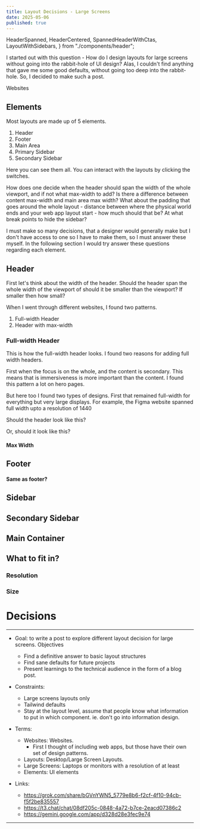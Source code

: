 ```yaml
---
title: Layout Decisions - Large Screens
date: 2025-05-06
published: true
---
```


HeaderSpanned,
HeaderCentered,
SpannedHeaderWithCtas,
LayoutWithSidebars,
} from "./components/header";

I started out with this question - How do I design layouts for large screens without going into the rabbit-hole of UI design? Alas, I couldn't find anything that gave me some good defaults, without going too deep into the rabbit-hole. So, I decided to make such a post.

Websites

## Elements

Most layouts are made up of 5 elements.

1. Header
2. Footer
3. Main Area
4. Primary Sidebar
5. Secondary Sidebar

Here you can see them all. You can interact with the layouts by clicking the switches.

<LayoutWithSidebars />

How does one decide when the header should span the width of the whole viewport, and if not what max-width to add? Is there a difference between content max-width and main area max width? What about the padding that goes around the whole layout - distance between where the physical world ends and your web app layout start - how much should that be? At what break points to hide the sidebar?

I must make so many decisions, that a designer would generally make but I don't have access to one so I have to make them, so I must answer these myself. In the following section I would try answer these questions regarding each element.

## Header

First let's think about the width of the header. Should the header span the whole width of the viewport of should it be smaller than the viewport? If smaller then how small?

When I went through different websites, I found two patterns.

1. Full-width Header
2. Header with max-width

### Full-width Header

This is how the full-width header looks. I found two reasons for adding full width headers.

<HeaderSpanned />

First when the focus is on the whole, and the content is secondary. This means that is immersiveness is more important than the content. I found this pattern a lot on hero pages.

But here too I found two types of designs. First that remained full-width for everything but very large displays. For example, the Figma website spanned full width upto a resolution of 1440 

Should the header look like this?

Or, should it look like this?

<HeaderCentered />

<SpannedHeaderWithCtas />

#### Max Width

## Footer

#### Same as footer?

## Sidebar

## Secondary Sidebar

## Main Container

## What to fit in?

### Resolution

### Size

# Decisions

---

- Goal: to write a post to explore different layout decision for large screens.
  Objectives

  - Find a definitive answer to basic layout structures
  - Find sane defaults for future projects
  - Present learnings to the technical audience in the form of a blog post.

- Constraints:

  - Large screens layouts only
  - Tailwind defaults
  - Stay at the layout level, assume that people know what information to put in which component. ie. don't go into information design.

- Terms:

  - Websites: Websites.
    - First I thought of including web apps, but those have their own set of design patterns.
  - Layouts: Desktop/Large Screen Layouts.
  - Large Screens: Laptops or monitors with a resolution of at least
  - Elements: UI elements

- Links:
  - https://grok.com/share/bGVnYWN5_5779e8b6-f2cf-4f10-94cb-f5f2be835557
  - https://t3.chat/chat/08df205c-0848-4a72-b7ce-2eacd07386c2
  - https://gemini.google.com/app/d328d28e3fec9e74

---
